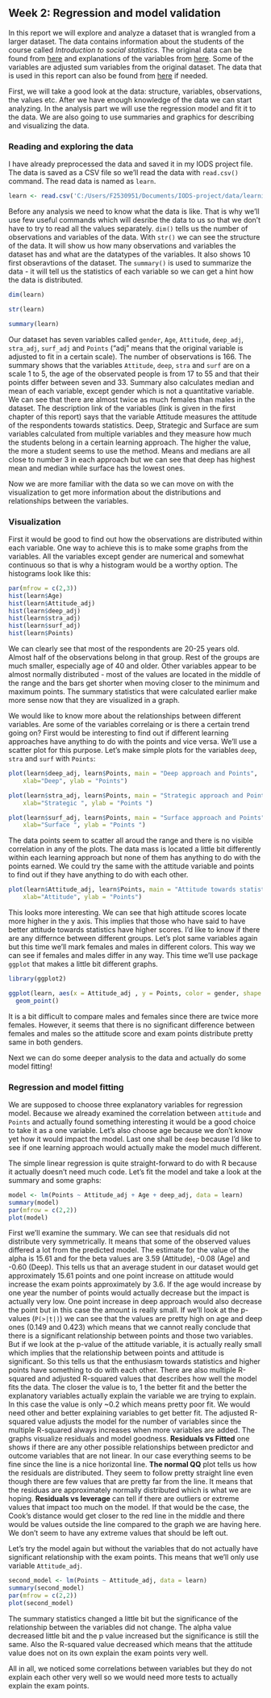 
## Week 2: Regression and model validation

In this report we will explore and analyze a dataset that is wrangled from a larger dataset. The data contains information about the students of the course called *Introduction to social statistics*. The original data can be found from [here](http://www.helsinki.fi/~kvehkala/JYTmooc/JYTOPKYS3-data.txt) and explanations of the variables from [here](http://www.helsinki.fi/~kvehkala/JYTmooc/JYTOPKYS3-meta.txt). Some of the variables are adjusted sum variables from the original dataset. The data that is used in this report can also be found from [here](http://s3.amazonaws.com/assets.datacamp.com/production/course_2218/datasets/learning2014.txt) if needed.

First, we will take a good look at the data: structure, variables, observations, the values etc. After we have enough knowledge of the data we can start analyzing. In the analysis part we will use the regression model and fit it to the data. We are also going to use summaries and graphics for describing and visualizing the data.


### Reading and exploring the data

I have already preprocessed the data and saved it in my IODS project file. The data is saved as a CSV file so we'll read the data with ``read.csv()`` command. The read data is named as ``learn``.

```r
learn <- read.csv('C:/Users/F2530951/Documents/IODS-project/data/learning2014.csv')

```

Before any analysis we need to know what the data is like. That is why we'll use few useful commands which will desribe the data to us so that we don't have to try to read all the values separately. ``dim()`` tells us the number of observations and variables of the data. With ``str()`` we can see the structure of the data. It will show us how many observations and variables the dataset has and what are the datatypes of the variables. It also shows 10 first obseravtions of the dataset. The ``summary()`` is used to summarize the data - it will tell us the statistics of each variable so we can get a hint how the data is distributed.

```r
dim(learn)

str(learn)

summary(learn)

```

Our dataset has seven variables called ``gender``, ``Age``, ``Attitude``, ``deep_adj``, ``stra_adj``, ``surf_adj`` and ``Points`` ("adj" means that the original variable is adjusted to fit in a certain scale). The number of observations is 166. The summary shows that the variables ``Attitude``, ``deep``, ``stra`` and ``surf`` are on a scale 1 to 5, the age of the observated people is from 17 to 55 and that their points differ between seven and 33. Summary also calculates median and mean of each variable, except gender which is not a quantitative variable. We can see that there are almost twice as much females than males in the dataset. 
The description link of the variables (link is given in the first chapter of this report) says that the variable Attitude measures the attitude of the respondents towards statistics. Deep, Strategic and Surface are sum variables calculated from multiple variables and they measure how much the students belong in a certain learning approach. The higher the value, the more a student seems to use the method. Means and medians are all close to number 3 in each approach but we can see that deep has highest mean and median while surface has the lowest ones.

Now we are more familiar with the data so we can move on with the visualization to get more information about the distributions and relationships between the variables.


### Visualization

First it would be good to find out how the observations are distributed within each variable. One way to achieve this is to make some graphs from the variables. All the variables except gender are numerical and somewhat continuous so that is why a histogram would be a worthy option. The histograms look like this:
```r
par(mfrow = c(2,3))
hist(learn$Age)
hist(learn$Attitude_adj)
hist(learn$deep_adj)
hist(learn$stra_adj)
hist(learn$surf_adj)
hist(learn$Points)
```

We can clearly see that most of the respondents are 20-25 years old. Almost half of the observations belong in that group. Rest of the groups are much smaller, especially age of 40 and older. Other variables appear to be almost normally distributed - most of the values are located in the middle of the range and the bars get shorter when moving closer to the minimum and maximum points. The summary statistics that were calculated earlier make more sense now that they are visualized in a graph. 

We would like to know more about the relationships between different variables. Are some of the variables correlaing or is there a certain trend going on? First would be interesting to find out if different learning approaches have anything to do with the points and vice versa. We'll use a scatter plot for this purpose. Let's make simple plots for the variables ``deep``, ``stra`` and ``surf`` with ``Points``:

```r
plot(learn$deep_adj, learn$Points, main = "Deep approach and Points", 
  	xlab="Deep", ylab = "Points")

plot(learn$stra_adj, learn$Points, main = "Strategic approach and Points", 
  	xlab="Strategic ", ylab = "Points ")

plot(learn$surf_adj, learn$Points, main = "Surface approach and Points", 
  	xlab="Surface ", ylab = "Points ")

```

The data points seem to scatter all aroud the range and there is no visible correlation in any of the plots. The data mass is located a little bit differently within each learning approach but none of them has anything to do with the points earned. We could try the same with the attitude variable and points to find out if they have anything to do with each other.

```r
plot(learn$Attitude_adj, learn$Points, main = "Attitude towards statistics and Points", 
  	xlab="Attitude", ylab = "Points")
```

This looks more interesting. We can see that high attitude scores locate more higher in the y axis. This implies that those who have said to have better attitude towards statistics have higher scores. I'd like to know if there are any differnce between different groups. Let's plot same variables again but this time we'll mark females and males in different colors. This way we can see if females and males differ in any way. This time we'll use package ``ggplot`` that makes a little bit different graphs.

```r
library(ggplot2)

ggplot(learn, aes(x = Attitude_adj , y = Points, color = gender, shape = gender)) + 
  geom_point()
```

It is a bit difficult to compare males and females since there are twice more females. However, it seems that there is no significant difference between females and males so the attitude score and exam points distribute pretty same in both genders. 

Next we can do some deeper analysis to the data and actually do some model fitting!


### Regression and model fitting

We are supposed to choose three explanatory variables for regression model. Because we already examined the correlation between ``attitude`` and ``Points`` and actually found something interesting it would be a good choice to take it as a one variable. Let's also choose age because we don't know yet how it would impact the model. Last one shall be ``deep`` because I'd like to see if one learning approach would actually make the model much different.

The simple linear regression is quite straight-forward to do with R because it actually doesn't need much code. Let's fit the model and take a look at the summary and some graphs:

```r
model <- lm(Points ~ Attitude_adj + Age + deep_adj, data = learn)
summary(model)
par(mfrow = c(2,2))
plot(model)

```

First we'll examine the summary. We can see that residuals did not distribute very symmetrically. It means that some of the observed values differed a lot from the predicted model. The estimate for the value of the alpha is 15.61 and for the beta values are 3.59 (Attitude), -0.08 (Age) and -0.60 (Deep). This tells us that an average student in our dataset would get approximately 15.61 points and one point increase on attitude would increase the exam points approximately by 3.6. If the age would increase by one year the number of points would actually decrease but the impact is actually very low. One point increase in deep approach would also decrease the point but in this case the amount is really small. If we'll look at the p-values (``P(>|t|)``) we can see that the values are pretty high on age and deep ones (0.149 and 0.423) which means that we cannot really conclude that there is a significant relationship between points and those two variables. But if we look at the p-value of the attitude variable, it is actually really small which implies that the relationship between points and attitude is significant. So this tells us that the enthusiasm towards statistics and higher points have something to do with each other.
There are also multiple R-squared and adjusted R-squared values that describes how well the model fits the data. The closer the value is to, 1 the better fit and the better the explanatory variables actually explain the variable we are trying to explain. In this case the value is only ~0.2 which means pretty poor fit. We would need other and better explaining variables to get better fit. The adjusted R-squared value adjusts the model for the number of variables since the multiple R-squared always increases when more variables are added. 
The graphs visualize residuals and model goodness. **Residuals vs Fitted** one shows if there are any other possible relationships between predictor and outcome variables that are not linear. In our case everything seems to be fine since the line is a nice horizontal line. **The normal QQ** plot tells us how the residuals are distributed. They seem to follow pretty straight line even though there are few values that are pretty far from the line. It means that the residuas are approximately normally distributed which is what we are hoping. **Residuals vs leverage** can tell if there are outliers or extreme values that impact too much on the model. If that would be the case, the Cook's distance would get closer to the red line in the middle and there would be values outside the line compared to the graph we are having here. We don't seem to have any extreme values that should be left out. 

Let's try the model again but without the variables that do not actually have significant relationship with the exam points. This means that we'll only use variable ``Attitude_adj``.

```r
second_model <- lm(Points ~ Attitude_adj, data = learn)
summary(second_model)
par(mfrow = c(2,2))
plot(second_model)

```

The summary statistics changed a little bit but the significance of the relationship between the variables did not change. The alpha value decreased little bit and the p value increased but the significance is still the same. Also the R-squared value decreased which means that the attitude value does not on its own explain the exam points very well.

All in all, we noticed some correlations between variables but they do not explain each other very well so we would need more tests to actually explain the exam points.
